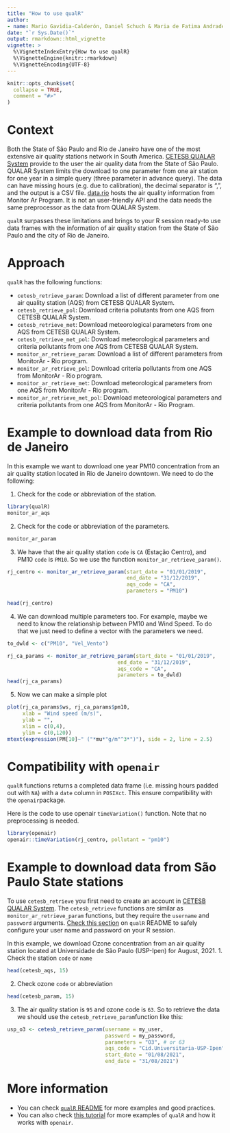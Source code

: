 ```yaml
---
title: "How to use qualR"
author:
- name: Mario Gavidia-Calderón, Daniel Schuch & Maria de Fatima Andrade
date: "`r Sys.Date()`"
output: rmarkdown::html_vignette
vignette: >
  %\VignetteIndexEntry{How to use qualR}
  %\VignetteEngine{knitr::rmarkdown}
  %\VignetteEncoding{UTF-8}
---
```


```r
knitr::opts_chunk$set(
  collapse = TRUE,
  comment = "#>"
)
```

# Context
Both the State of São Paulo and Rio de Janeiro have one of the most extensive 
air quality stations network in South America.
[CETESB QUALAR System](https://cetesb.sp.gov.br/ar/qualar/) provide to the user the air quality data from the State
of São Paulo. QUALAR System limits the download to one parameter from one air 
station for one year in a simple query (three parameter in advance query).
The data can have missing hours (e.g. due to calibration), 
the decimal separator is ",", and the output is a CSV file.
[data.rio](https://www.data.rio/maps/PCRJ::qualidade-do-ar-dados-hor%C3%A1rios/about) hosts the air quality information from Monitor Ar Program.
It is not an user-friendly API and the data needs the same preprocessor as the 
data from QUALAR System.

`qualR` surpasses these limitations and brings to your R session ready-to use 
data frames with the information of air quality station from the State of 
São Paulo and the city of Rio de Janeiro.

# Approach

`qualR` has the following functions:

* `cetesb_retrieve_param`: Download a list of different parameter from one air quality station (AQS) from CETESB QUALAR System.
* `cetesb_retrieve_pol`: Download criteria pollutants from one AQS from CETESB QUALAR System.
* `cetesb_retrieve_met`: Download meteorological parameters from one AQS from CETESB QUALAR System.
* `cetesb_retrieve_met_pol`: Download meteorological parameters and criteria pollutants from one AQS from CETESB QUALAR System.
* `monitor_ar_retrieve_param`: Download a list of different parameters from MonitorAr - Rio program.
* `monitor_ar_retrieve_pol`: Download criteria pollutants from one AQS from MonitorAr - Rio program.
* `monitor_ar_retrieve_met`: Download meteorological parameters from one AQS from MonitorAr - Rio program.
* `monitor_ar_retrieve_met_pol`: Download meteorological parameters and criteria pollutants from one AQS from MonitorAr - Rio Program.



# Example to download data from Rio de Janeiro

In this example we want to download one year PM10 concentration from an 
air quality station located in Rio de Janeiro downtown. We need to do the following:

1. Check for the code or abbreviation of the station.
```r
library(qualR)
monitor_ar_aqs
```
2. Check for the code or abbreviation of the parameters.
```r
monitor_ar_param
```
3. We have that the air quality station `code` is `CA` (Estação Centro), and
PM10 `code` is `PM10`. So we use the function `monitor_ar_retrieve_param()`.
```r
rj_centro <- monitor_ar_retrieve_param(start_date = "01/01/2019",
                                       end_date = "31/12/2019",
                                       aqs_code = "CA",
                                       parameters = "PM10")

head(rj_centro)
```
4. We can download multiple parameters too. For example, maybe we need to know 
the relationship between PM10 and Wind Speed. To do that we just need to 
define a vector with the parameters we need.
```r
to_dwld <- c("PM10", "Vel_Vento")

rj_ca_params <- monitor_ar_retrieve_param(start_date = "01/01/2019",
                                    end_date = "31/12/2019",
                                    aqs_code = "CA",
                                    parameters = to_dwld)
head(rj_ca_params)
```
5. Now we can make a simple plot
```r
plot(rj_ca_params$ws, rj_ca_params$pm10,
     xlab = "Wind speed (m/s)",
     ylab = "",
     xlim = c(0,4),
     ylim = c(0,120))
mtext(expression(PM[10]~" ("*mu*"g/m"^3*")"), side = 2, line = 2.5)

```



# Compatibility with `openair`
`qualR` functions returns a completed data frame (i.e. missing hours padded out
with `NA`) with a `date` column in `POSIXct`. This ensure compatibility with the
`openair`package.

Here is the code to  use openair `timeVariation()` function. Note that no 
preprocessing is needed.
```r
library(openair)
openair::timeVariation(rj_centro, pollutant = "pm10")
```

# Example to download data from São Paulo State stations
To use `cetesb_retrieve` you first need to create an account in 
[CETESB QUALAR System](https://seguranca.cetesb.sp.gov.br/Home/CadastrarUsuario).
The `cetesb_retrieve` functions are similar as `monitor_ar_retrieve_param` functions, but 
they require the `username` and `password` arguments.
[Check this section](https://github.com/quishqa/qualR#a-better-way-to-save-your-credentials) on `qualR` README to safely configure your user name and 
password on your R session.

In this example, we download Ozone concentration from an air quality station 
located at Universidade de São Paulo (USP-Ipen) for August, 2021.
1. Check the station `code` or `name` 
```r
head(cetesb_aqs, 15)
```
2. Check ozone `code` or abbreviation
```r
head(cetesb_param, 15)
```
3. The air quality station is `95` and ozone code is `63`. So to retrieve the 
data we should use the `cetesb_retrieve_param`function like this:
```r
usp_o3 <- cetesb_retrieve_param(username = my_user,
                                password = my_password,
                                parameters = "O3", # or 63
                                aqs_code = "Cid.Universitaria-USP-Ipen",  # or 95
                                start_date = "01/08/2021",
                                end_date = "31/08/2021")      
```



# More information
- You can check [`qualR` README](https://github.com/quishqa/qualR#readme) for more examples and good practices.
- You can also check [this tutorial](https://github.com/quishqa/qualR_tuto) for more examples of `qualR` and how it works
with `openair`.

